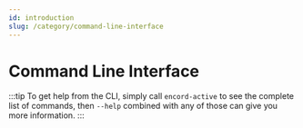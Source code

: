 ```yaml
---
id: introduction
slug: /category/command-line-interface
---
```



# Command Line Interface

:::tip
To get help from the CLI, simply call `encord-active` to see the complete list of commands,
then `--help` combined with any of those can give you more information.
:::

[//]: # (Commented for posterior use after docs rework)
[//]: # (## Global options)

[//]: # (* `--help`: Display help information.)
[//]: # (* `--target &#40;-t&#41;`: The working directory for the Encord Active command. Defaults to the current working directory.)

<DocCardList/>

